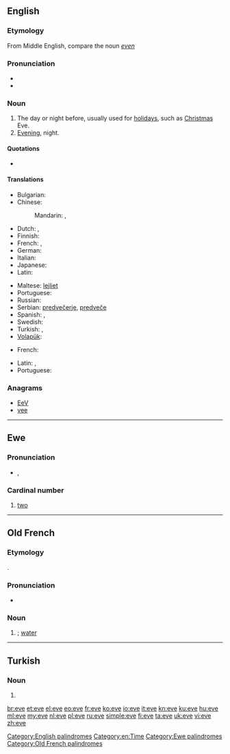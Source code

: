 {{also|Eve|Ève}}
==English==

===Etymology===
From Middle English, compare the noun ''[[even]]''

===Pronunciation===
* {{audio|en-us-eve.ogg|Audio (US)}}
* {{rhymes|iːv}}

===Noun===
{{en-noun}}

# The day or night before, usually used for [[holiday]]s, such as [[Christmas]] Eve.
# [[evening|Evening]], night.

====Quotations====
* {{seeCites}}

====Translations====
{{trans-top|day or night before}}
* Bulgarian: {{t|bg|навечерие|n|sc=Cyrl}}
* Chinese:
*: Mandarin: {{t|zh|前夕|tr=qiánxī|sc=Hani}}, {{t|zh|前夜|tr=qiányè|sc=Hani}}
* Dutch: {{t+|nl|vooravond|m}}, {{t+|nl|vigilie|f}}
* Finnish: {{t+|fi|aatto}}
* French: {{t+|fr|vigile|f}}, {{t+|fr|veille|f}}
* German: {{t+|de|Vorabend|m}}
* Italian: {{t+|it|vigilia|f}}
* Japanese: {{t|ja|前夜|tr=ぜんや, zen'ya|sc=Jpan}}
* Latin: {{t|la|vesper|m}}
{{trans-mid}}
* Maltese: [[lejliet]]
* Portuguese: {{t+|pt|véspera|f}}
* Russian: {{t|ru|канун|m|tr=kanún|sc=Cyrl}}
* Serbian: [[predvečerje]], [[predveče]]
* Spanish: {{t+|es|víspera|f}},  {{t+|es|vigilia|f}}
* Swedish: {{t+|sv|afton|c}}
* Turkish: {{t+|tr|arefe}}, {{t+|tr|akşam}}
* [[Volapük]]: {{t|vo|büsoar}}
{{trans-bottom}}

{{trans-top|New year's eve feast}}
* French: {{t|fr|réveillon}}
{{trans-mid}}
* Latin: {{t|la|vespera|f}}, {{t|la|vesper|m}}
* Portuguese: {{t|pt|reveillon}}
{{trans-bottom}}

===Anagrams===
* [[EeV#English|EeV]]
* [[vee#English|vee]]

[[Category:English palindromes]]
[[Category:en:Time]]

----

==Ewe==

===Pronunciation===
* {{IPA|/ˈeve/|lang=ee}}, {{SAMPA|/"EvE/}}

===Cardinal number===
{{head|ee|cardinal number}}

# [[two]]

[[Category:Ewe palindromes]]

----

==Old French==

===Etymology===
{{etyl|la|fro}} {{term|aqua|lang=la}}.

===Pronunciation===
* {{IPA|/ˈɛvə/|lang=fro}}

===Noun===
{{fro-noun|f}}

# {{alternative form of|iaue|lang=fro|nodot=1}}; [[water]]

[[Category:Old French palindromes]]

----

==Turkish==

===Noun===
{{tr-noun-form}}

# {{inflection of|[[ev#Turkish|ev]]||s|dat|lang=tr}}

[[br:eve]]
[[et:eve]]
[[el:eve]]
[[eo:eve]]
[[fr:eve]]
[[ko:eve]]
[[io:eve]]
[[it:eve]]
[[kn:eve]]
[[ku:eve]]
[[hu:eve]]
[[ml:eve]]
[[my:eve]]
[[nl:eve]]
[[pl:eve]]
[[ru:eve]]
[[simple:eve]]
[[fi:eve]]
[[ta:eve]]
[[uk:eve]]
[[vi:eve]]
[[zh:eve]]